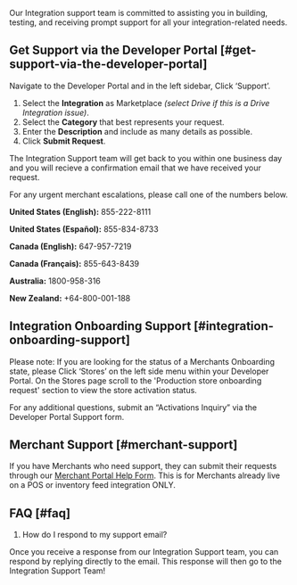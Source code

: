 Our Integration support team is committed to assisting you in building, testing, and receiving prompt support for all your integration-related needs.

## Get Support via the Developer Portal [#get-support-via-the-developer-portal]

Navigate to the Developer Portal and in the left sidebar, Click ‘Support’.



1. Select the **Integration** as Marketplace *(select Drive if this is a Drive Integration issue)*.
2. Select the **Category** that best represents your request.
3. Enter the **Description** and include as many details as possible.
4. Click **Submit Request**.



The Integration Support team will get back to you within one business day and you will recieve a confirmation email that we have received your request.



For any urgent merchant escalations, please call one of the numbers below.

**United States (English):** 855-222-8111

**United States (Español):** 855-834-8733

**Canada (English):** 647-957-7219

**Canada (Français):** 855-643-8439

**Australia:** 1800-958-316

**New Zealand:** +64-800-001-188

## Integration Onboarding Support [#integration-onboarding-support]

Please note: If you are looking for the status of a Merchants Onboarding state, please Click ‘Stores’ on the left side menu within your Developer Portal. On the Stores page scroll to the 'Production store onboarding request' section to view the store activation status.

For any additional questions, submit an “Activations Inquiry” via the Developer Portal Support form.



## Merchant Support [#merchant-support]

If you have Merchants who need support, they can submit their requests through our [Merchant Portal Help Form](https://help.doordash.com/merchants/s/?language=en_US).
This is for Merchants already live on a POS or inventory feed integration ONLY.

## FAQ [#faq]

1. How do I respond to my support email?

Once you receive a response from our Integration Support team, you can respond by replying directly to the email. This response will then go to the Integration Support Team!

